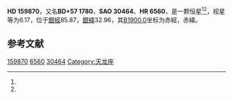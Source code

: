 {{Starbox begin
| name = HD 159870
}}
{{Starbox observe
| epoch = [[J2000.0|J2000.0]]
| constell = {{星座名待查}}<ref name=SIMBAD>{{cite web
 | url=http://simbad.u-strasbg.fr/simbad/sim-id?Ident=HR+6560
 | title=Pulsating variable Star
 | publisher=Centre de Données astronomiques de Strasbourg
 | work=SIMBAD
 | accessdate=2012-07-13
 | archive-date=2016-03-18
 | archive-url=https://web.archive.org/web/20160318162521/http://simbad.u-strasbg.fr/simbad/sim-id?Ident=HR+6560
 | dead-url=no
 }}</ref><ref name=DATA>{{cite web
 | url=http://vizier.u-strasbg.fr/viz-bin/VizieR-5?-out.add=.&-source=5050&-corr=PK=HR&-out.max=9999&HR=6560
 | title=VizieR Detailed Page
 | accessdate=2012-07-13
 | archive-date=2016-03-04
 | archive-url=https://web.archive.org/web/20160304211303/http://vizier.u-strasbg.fr/viz-bin/VizieR-5?-out.add=.&-source=5050&-corr=PK=HR&-out.max=9999&HR=6560
 | dead-url=no
 }}</ref>
| 星官 = 
| ra = {{RA|17|33|31.7}}<ref name=SIMBAD /><ref name=DATA />
| dec = {{DEC|+57|33|32}}<ref name=SIMBAD /><ref name=DATA />
| appmag_v = 6.17<ref name=SIMBAD /><ref name=DATA />
}}
{{Starbox character
| class = G5III+A5V<ref name=SIMBAD /><ref name=DATA />
| b-v = 0.59<ref name=SIMBAD /><ref name=DATA />
| u-b = 0.37<ref name=SIMBAD /><ref name=DATA />
| r-i = 0.38<ref name=SIMBAD /><ref name=DATA />
| variable = 
}}
{{Starbox astrometry
| radial_v = 0.37
| prop_mo_ra = -1
| parallax = 
| p_error = 
}}
{{Starbox catalog
| names =BD+57 1780，[[SAO星表|SAO]] 30464，[[HD星表|HD]] 159870，[[HR星表|HR]] 6560}}
{{Starbox reference |Simbad=HR+6560}}
{{Starbox end}}

'''HD 159870'''，又名'''BD+57 1780'''，'''SAO 30464'''、'''HR 6560'''，是一颗恒星<ref name=SIMBAD /><ref name=DATA />，视星等为6.17，位于[[銀道座標系|銀經]]85.87，[[銀道座標系|銀緯]]32.96，其[[B1900.0|B1900.0]]坐标为赤經{{RA|17|31|53.1}}，赤緯{{DEC|+57|32.96|29}}。

== 参考文献 ==
{{reflist}}

{{star-stub}}

[[Category:HD和HDE天體|159870]]
[[Category:HR天體|6560]]
[[Category:SAO天體|30464]]
[[Category:天龙座|Category:天龙座]]